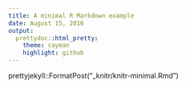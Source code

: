 ```yaml
---
title: A minimal R Markdown example
date: August 15, 2016
output: 
  prettydoc::html_pretty:
    theme: cayman
    highlight: github
---
```


prettyjekyll::FormatPost("_knitr/knitr-minimal.Rmd")